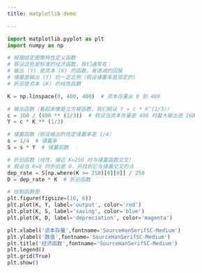 ```yaml
---
title: matplotlib demo

---
```




```python
import matplotlib.pyplot as plt
import numpy as np

# 根据给定图像特性定义函数
# 假设这些是标准的经济函数，我们通常有：
# 输出 (Y) 是资本 (K) 的函数，有递减的回报
# 储蓄是输出 (Y) 的一定比例（假设储蓄率是恒定的）
# 折旧是资本 (K) 的线性函数

K = np.linspace(0, 400, 400)  # 资本存量从 0 到 400

# 输出函数（看起来像是立方根函数，我们假设 Y = c * K^(1/3)）
c = 160 / (400 ** (1/3))  # 假设当资本存量是 400 时最大输出是 160
Y = c * K ** (1/3)

# 储蓄函数（假设输出的恒定储蓄率是 1/4）
s = 1/4  # 储蓄率
S = s * Y  # 储蓄函数

# 折旧函数（线性，接近 K=250 时与储蓄函数交叉）
# 假设当 K=0 时折旧是 0，并找到它与储蓄交叉的点
dep_rate = S[np.where(K >= 250)[0][0]] / 250
D = dep_rate * K  # 折旧函数

# 绘制函数图
plt.figure(figsize=(10, 6))
plt.plot(K, Y, label='output', color='red')
plt.plot(K, S, label='saving', color='blue')
plt.plot(K, D, label='depreciation', color='magenta')

plt.xlabel('资本存量',fontname='SourceHanSerifSC-Medium')
plt.ylabel('数值',fontname='SourceHanSerifSC-Medium')
plt.title('经济函数',fontname='SourceHanSerifSC-Medium')
plt.legend()
plt.grid(True)
plt.show()

```